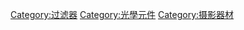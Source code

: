 {{Commonscat|Optical filters}}

[[Category:过滤器|Category:过滤器]]
[[Category:光學元件|Category:光學元件]]
[[Category:摄影器材|Category:摄影器材]]